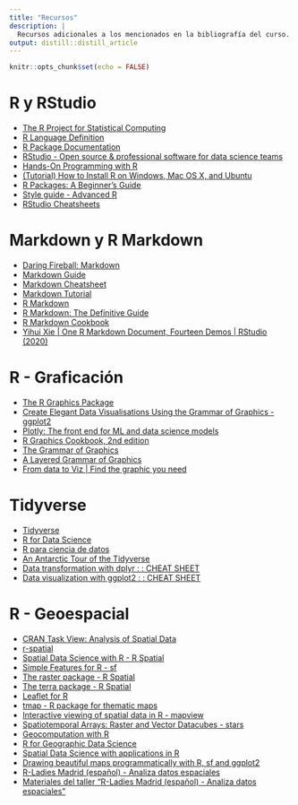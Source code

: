```yaml
---
title: "Recursos"
description: |
  Recursos adicionales a los mencionados en la bibliografía del curso.
output: distill::distill_article
---
```


```r
knitr::opts_chunk$set(echo = FALSE)
```

# R y RStudio
- [The R Project for Statistical Computing](https://www.r-project.org/)
- [R Language Definition](https://cran.r-project.org/doc/manuals/r-release/R-lang.html)
- [R Package Documentation](https://rdrr.io/)
- [RStudio - Open source & professional software for data science teams](https://www.rstudio.com/)
- [Hands-On Programming with R](https://rstudio-education.github.io/hopr/)
- [(Tutorial) How to Install R on Windows, Mac OS X, and Ubuntu](https://www.datacamp.com/community/tutorials/installing-R-windows-mac-ubuntu)
- [R Packages: A Beginner’s Guide](https://www.datacamp.com/community/tutorials/r-packages-guide)
- [Style guide - Advanced R](http://adv-r.had.co.nz/Style.html)
- [RStudio Cheatsheets](https://www.rstudio.com/resources/cheatsheets/)

# Markdown y R Markdown
- [Daring Fireball: Markdown](https://daringfireball.net/projects/markdown/)
- [Markdown Guide](https://www.markdownguide.org/)
- [Markdown Cheatsheet](https://github.com/adam-p/markdown-here/wiki/Markdown-Cheatsheet)
- [Markdown Tutorial](https://www.markdowntutorial.com/)
- [R Markdown](https://rmarkdown.rstudio.com/)
- [R Markdown: The Definitive Guide](https://bookdown.org/yihui/rmarkdown/)
- [R Markdown Cookbook](https://bookdown.org/yihui/rmarkdown-cookbook/)
- [Yihui Xie | One R Markdown Document, Fourteen Demos | RStudio (2020)](https://www.youtube.com/watch?v=qLEkUjxk7e8)

# R - Graficación
- [The R Graphics Package](http://search.r-project.org/R/library/graphics/html/graphics-package.html)  
- [Create Elegant Data Visualisations Using the Grammar of Graphics - ggplot2](https://ggplot2.tidyverse.org/)  
- [Plotly: The front end for ML and data science models](https://plotly.com/)
- [R Graphics Cookbook, 2nd edition](https://r-graphics.org/)  
- [The Grammar of Graphics](https://www.springer.com/gp/book/9780387245447)
- [A Layered Grammar of Graphics](http://vita.had.co.nz/papers/layered-grammar.pdf)
- [From data to Viz | Find the graphic you need](https://www.data-to-viz.com/)

# Tidyverse
- [Tidyverse](https://www.tidyverse.org/)
- [R for Data Science](https://r4ds.had.co.nz/)
- [R para ciencia de datos](https://es.r4ds.hadley.nz/)
- [An Antarctic Tour of the Tidyverse](https://silvia.rbind.io/talk/2020-08-31-tour-of-the-tidyverse/)
- [Data transformation with dplyr : : CHEAT SHEET](https://raw.githubusercontent.com/rstudio/cheatsheets/master/data-transformation.pdf)
- [Data visualization with ggplot2 : : CHEAT SHEET](https://raw.githubusercontent.com/rstudio/cheatsheets/master/data-visualization.pdf)

# R - Geoespacial
- [CRAN Task View: Analysis of Spatial Data](https://cran.r-project.org/web/views/Spatial.html)
- [r-spatial](http://r-spatial.org/)
- [Spatial Data Science with R - R Spatial](https://rspatial.org/)
- [Simple Features for R - sf](https://r-spatial.github.io/sf/)
- [The raster package - R Spatial](https://rspatial.org/raster/pkg/)
- [The terra package - R Spatial](https://rspatial.org/terra/pkg/)
- [Leaflet for R](https://rstudio.github.io/leaflet/)
- [tmap - R package for thematic maps](https://github.com/mtennekes/tmap)
- [Interactive viewing of spatial data in R - mapview](https://r-spatial.github.io/mapview/)
- [Spatiotemporal Arrays: Raster and Vector Datacubes - stars](https://r-spatial.github.io/stars/)
- [Geocomputation with R](https://geocompr.robinlovelace.net/)
- [R for Geographic Data Science](https://sdesabbata.github.io/r-for-geographic-data-science/)
- [Spatial Data Science with applications in R](https://keen-swartz-3146c4.netlify.app/)
- [Drawing beautiful maps programmatically with R, sf and ggplot2](http://r-spatial.org/r/2018/10/25/ggplot2-sf.html)
- [R-Ladies Madrid (español) - Analiza datos espaciales](https://www.youtube.com/watch?v=59tO2ARvVVU&t=5680s)
- [Materiales del taller "R-Ladies Madrid (español) - Analiza datos espaciales"](https://github.com/sporella/datos_espaciales_madrid)
